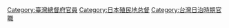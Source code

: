 {{Catnav|頁面分類|历史|各國歷史|日本历史|日本歷史人物}}
{{Catnav|頁面分類|人物|各國人物|日本人|日本歷史人物}}
{{Catnav|頁面分類|人物|各國人物|日本人|日本政治人物}}
{{Catnav|頁面分類|人物|各國人物|各國政治人物|日本政治人物}}

{{catmore}}
{{Commonscat|Governor Generals of Taiwan}}

[[Category:臺灣總督府官員|Category:臺灣總督府官員]]
[[Category:日本殖民地总督|Category:日本殖民地总督]]
[[Category:台灣日治時期官職|Category:台灣日治時期官職]]